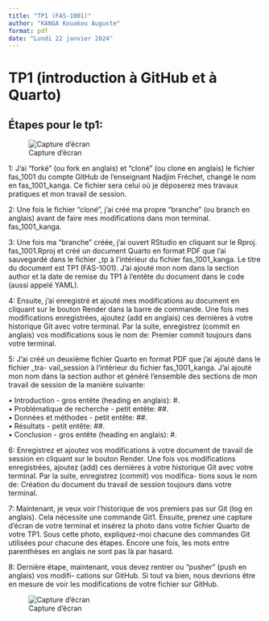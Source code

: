 ```yaml
---
title: "TP1 (FAS-1001)"
author: "KANGA Kouakou Auguste"
format: pdf
date: "Lundi 22 janvier 2024"
---
```


# TP1 (introduction à GitHub et à Quarto) 
## Étapes pour le tp1: 

![Capture d'écran](Capture1.png)


1: J’ai “forké” (ou fork en anglais) et “cloné” (ou clone en anglais) le fichier fas_1001 du compte GitHub de l’enseignant Nadjim Fréchet, changé le nom en fas_1001_kanga. Ce fichier sera celui où je déposerez mes travaux pratiques et mon travail de session. \

2: Une fois le fichier “cloné”, j’ai créé ma propre “branche” (ou branch en anglais) avant de faire mes modifications dans mon terminal. fas_1001_kanga. \

3: Une fois ma “branche” créée, j’ai ouvert RStudio en cliquant sur le Rproj. fas_1001.Rproj et créé un document Quarto en format PDF que l’ai sauvegardé dans le fichier _tp à l’intérieur du fichier fas_1001_kanga. Le titre du document est TP1 (FAS-1001). J’ai ajouté mon nom dans la section author et la date de remise du TP1 à l’entête du document dans le code (aussi appelé YAML). \

4: Ensuite, j’ai enregistré et ajouté mes modifications au document en cliquant sur le bouton Render dans la barre de commande. Une fois mes modifications enregistrées, ajoutez (add en anglais) ces dernières à votre historique Git avec votre terminal. Par la suite, enregistrez (commit en anglais) vos modifications sous le nom de: Premier commit toujours dans votre terminal. \

5: J’ai créé un deuxième fichier Quarto en format PDF que j’ai ajouté dans le fichier _tra- vail_session à l’intérieur du fichier fas_1001_kanga. J’ai ajouté mon nom dans la section author et généré l’ensemble des sections de mon travail de session de la manière suivante: \

• Introduction - gros entête (heading en anglais): #. \
• Problématique de recherche - petit entête: ##. \
• Données et méthodes - petit entête: ##. \
• Résultats - petit entête: ##.  \
• Conclusion - gros entête (heading en anglais): #. \

6: Enregistrez et ajoutez vos modifications à votre document de travail de session en cliquant sur le bouton Render. Une fois vos modifications enregistrées, ajoutez (add) ces dernières à votre historique Git avec votre terminal. Par la suite, enregistrez (commit) vos modifica- tions sous le nom de: Création du document du travail de session toujours dans votre terminal. \

7: Maintenant, je veux voir l’historique de vos premiers pas sur Git (log en anglais). Cela nécessite une commande Git1. Ensuite, prenez une capture d’écran de votre terminal et insérez la photo dans votre fichier Quarto de votre TP1. Sous cette photo, expliquez-moi chacune des commandes Git utilisées pour chacune des étapes. 
Encore une fois, les mots entre parenthèses en anglais ne sont pas là par hasard. \

8: Dernière étape, maintenant, vous devez rentrer ou “pusher” (push en anglais) vos modifi- cations sur GitHub. Si tout va bien, nous devrions être en mesure de voir les modifications de votre fichier sur GitHub. \



![Capture d'écran](Capture1.png)

